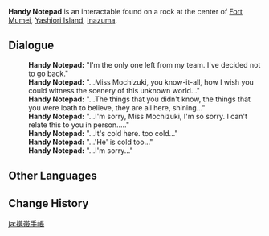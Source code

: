 {{Terminology Infobox
|image        = 
|type         = Notable Interactables
|region       = Inazuma
|area         = Yashiori Island
|subarea      = Fort Mumei
}}
'''Handy Notepad''' is an interactable found on a rock at the center of [[Fort Mumei]], [[Yashiori Island]], [[Inazuma]].

==Dialogue==
{{Dialogue Start}}
:'''Handy Notepad:''' "I'm the only one left from my team. I've decided not to go back."
:'''Handy Notepad:''' "...Miss Mochizuki, you know-it-all, how I wish you could witness the scenery of this unknown world..."
:'''Handy Notepad:''' "...The things that you didn't know, the things that you were loath to believe, they are all here, shining..."
:'''Handy Notepad:''' "...I'm sorry, Miss Mochizuki, I'm so sorry. I can't relate this to you in person....."
:'''Handy Notepad:''' "...It's cold here. too cold..."
:'''Handy Notepad:''' "...'He' is cold too..."
:'''Handy Notepad:''' "...I'm sorry..."
{{Dialogue End}}

==Other Languages==
{{Other Languages|default_hidden=1
|en       = Handy Notepad
|zhs      = 随身记事本
|zhs_rm   = 
|zht      = 隨身記事本
|zht_rm   = 
|ja       = 携帯手帳
|ja_rm    = Keitai Techou
|ko       = 휴대용 노트
|es       = Libreta de mano
|fr       = Bloc-notes
|ru       = Записная книжка
|th       = สมุดบันทึกพกพา
|th_rm    = 
|vi       = Sổ Tay Tùy Thân
|de       = Kleines Notizhheft
|id       = Buku Catatan Praktis
|pt       = Caderno Simples
|tr       = Kullanışlı Not Defteri
|it       = Blocco per gli appunti
}}

==Change History==
{{Change History|2.0}}
<!--
==References==
{{Reflist}}
-->

[[ja:携帯手帳]]